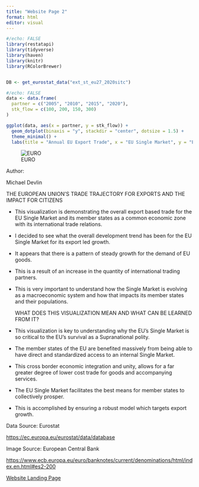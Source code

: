 ---
title: "Website Page 2"
format: html
editor: visual
---

```{r}
#/echo: FALSE
library(restatapi)
library(tidyverse)
library(haven)
library(knitr)
library(RColorBrewer)


DB <- get_eurostat_data("ext_st_eu27_2020sitc")
```

```{r}
#/echo: FALSE
data <- data.frame(
  partner = c("2005", "2010", "2015", "2020"),
  stk_flow = c(100, 200, 150, 300)
)

ggplot(data, aes(x = partner, y = stk_flow)) +
  geom_dotplot(binaxis = "y", stackdir = "center", dotsize = 1.5) +
  theme_minimal() +
  labs(title = "Annual EU Export Trade", x = "EU Single Market", y = "Export Goods Value in Euros (Billions)")
```

![EURO](EURO.png)

Author:

Michael Devlin

THE EUROPEAN UNION'S TRADE TRAJECTORY FOR EXPORTS AND THE IMPACT FOR CITIZENS

-   This visualization is demonstrating the overall export based trade for the EU Single Market and its member states as a common economic zone with its international trade relations.

-   I decided to see what the overall development trend has been for the EU Single Market for its export led growth.

-   It appears that there is a pattern of steady growth for the demand of EU goods.

-   This is a result of an increase in the quantity of international trading partners.

-   This is very important to understand how the Single Market is evolving as a macroeconomic system and how that impacts its member states and their populations.

    WHAT DOES THIS VISUALIZATION MEAN AND WHAT CAN BE LEARNED FROM IT?

-   This visualization is key to understanding why the EU's Single Market is so critical to the EU's survival as a Supranational polity.

-   The member states of the EU are benefited massively from being able to have direct and standardized access to an internal Single Market.

-   This cross border economic integration and unity, allows for a far greater degree of lower cost trade for goods and accompanying services.

-   The EU Single Market facilitates the best means for member states to collectively prosper.

-   This is accomplished by ensuring a robust model which targets export growth.

Data Source: Eurostat

<https://ec.europa.eu/eurostat/data/database>

Image Source: European Central Bank

<https://www.ecb.europa.eu/euro/banknotes/current/denominations/html/index.en.html#es2-200>

[Website Landing Page](/WebsiteLandingPage.html)